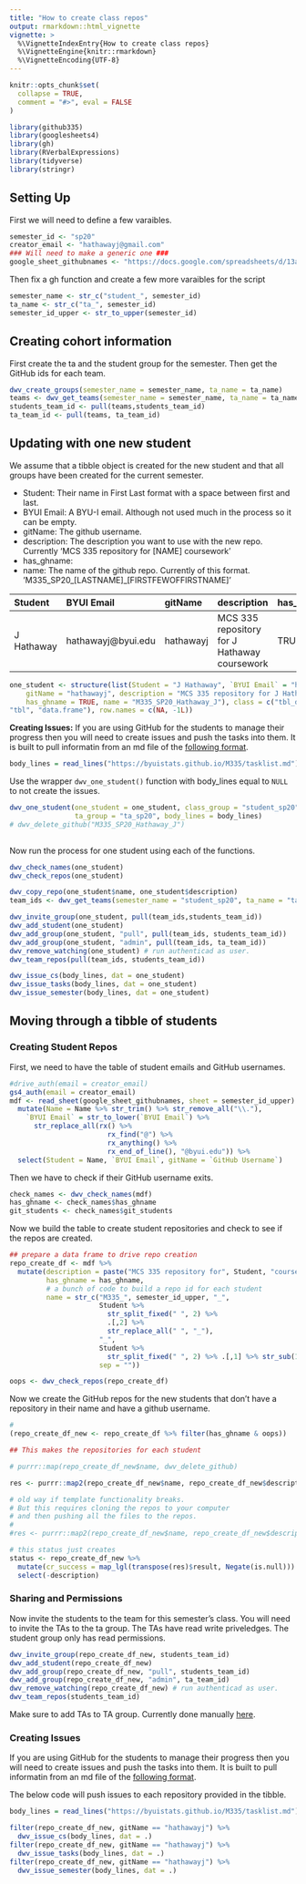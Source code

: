 ```yaml
---
title: "How to create class repos"
output: rmarkdown::html_vignette
vignette: >
  %\VignetteIndexEntry{How to create class repos}
  %\VignetteEngine{knitr::rmarkdown}
  %\VignetteEncoding{UTF-8}
---
```


```r
knitr::opts_chunk$set(
  collapse = TRUE,
  comment = "#>", eval = FALSE
)
```

```r
library(github335)
library(googlesheets4)
library(gh)
library(RVerbalExpressions)
library(tidyverse)
library(stringr)
```

## Setting Up

First we will need to define a few varaibles.

```r
semester_id <- "sp20"
creator_email <- "hathawayj@gmail.com"
### Will need to make a generic one ###
google_sheet_githubnames <- "https://docs.google.com/spreadsheets/d/13aQsQYnGTQXyyBUGzE1V9MExEvG5woAmygtkdjltdjk/edit#gid=730524628"

```

Then fix a gh function and create a few more varaibles for the script

```r
semester_name <- str_c("student_", semester_id)
ta_name <- str_c("ta_", semester_id)
semester_id_upper <- str_to_upper(semester_id)

```

## Creating cohort information

First create the ta and the student group for the semester. Then get the GitHub ids for each team.

```r
dwv_create_groups(semester_name = semester_name, ta_name = ta_name) 
teams <- dwv_get_teams(semester_name = semester_name, ta_name = ta_name) 
students_team_id <- pull(teams,students_team_id)
ta_team_id <- pull(teams, ta_team_id)
```

## Updating with one new student

We assume that a tibble object is created for the new student and that all groups have been created for the current semester.

 - Student: Their name in First Last format with a space between first and last.
 - BYUI Email: A BYU-I email. Although not used much in the process so it can be empty.
 - gitName: The github username.
 - description: The description you want to use with the new repo. Currently 'MCS 335 repository for [NAME] coursework'
 - has_ghname: 
 - name: The name of the github repo. Currently of this format. 'M335_SP20_[LASTNAME]_[FIRSTFEWOFFIRSTNAME]' 

|Student    |BYUI Email         |gitName   |description                                  |has_ghname |name                 |
|:----------|:------------------|:---------|:--------------------------------------------|:----------|:--------------------|
|J Hathaway |hathawayj@byui.edu |hathawayj |MCS 335 repository for J Hathaway coursework |TRUE       |M335_SP20_Hathaway_J |

```r
one_student <- structure(list(Student = "J Hathaway", `BYUI Email` = "hathawayj@byui.edu", 
    gitName = "hathawayj", description = "MCS 335 repository for J Hathaway coursework", 
    has_ghname = TRUE, name = "M335_SP20_Hathaway_J"), class = c("tbl_df", 
"tbl", "data.frame"), row.names = c(NA, -1L))
```

**Creating Issues:** If you are using GitHub for the students to manage their progress then you will need to create issues and push the tasks into them. It is built to pull informatin from an md file of the [following format](https://byuistats.github.io/M335/tasklist.md).

```r
body_lines = read_lines("https://byuistats.github.io/M335/tasklist.md")

```

Use the wrapper `dwv_one_student()` function with body_lines equal to `NULL` to not create the issues.

```r
dwv_one_student(one_student = one_student, class_group = "student_sp20",
                ta_group = "ta_sp20", body_lines = body_lines)
# dwv_delete_github("M335_SP20_Hathaway_J")
  
```
Now run the process for one student using each of the functions.

```r

dwv_check_names(one_student)
dwv_check_repos(one_student)

dwv_copy_repo(one_student$name, one_student$description)
team_ids <- dwv_get_teams(semester_name = "student_sp20", ta_name = "ta_sp20") 

dwv_invite_group(one_student, pull(team_ids,students_team_id))
dwv_add_student(one_student)
dwv_add_group(one_student, "pull", pull(team_ids, students_team_id))
dwv_add_group(one_student, "admin", pull(team_ids, ta_team_id))
dwv_remove_watching(one_student) # run authenticad as user.
dwv_team_repos(pull(team_ids, students_team_id))

dwv_issue_cs(body_lines, dat = one_student)
dwv_issue_tasks(body_lines, dat = one_student)
dwv_issue_semester(body_lines, dat = one_student)

```


## Moving through a tibble of students


### Creating Student Repos

First, we need to have the table of student emails and GitHub usernames.

```r
#drive_auth(email = creator_email)
gs4_auth(email = creator_email)
mdf <- read_sheet(google_sheet_githubnames, sheet = semester_id_upper) %>%
  mutate(Name = Name %>% str_trim() %>% str_remove_all("\\."),
    `BYUI Email` = str_to_lower(`BYUI Email`) %>%
      str_replace_all(rx() %>%
                        rx_find("@") %>%
                        rx_anything() %>%
                        rx_end_of_line(), "@byui.edu")) %>%
  select(Student = Name, `BYUI Email`, gitName = `GitHub Username`)

```

Then we have to check if their GitHub username exits.

```r
check_names <- dwv_check_names(mdf)
has_ghname <- check_names$has_ghname
git_students <- check_names$git_students
```

Now we build the table to create student repositories and check to see if the repos are created.


```r
## prepare a data frame to drive repo creation
repo_create_df <- mdf %>%
  mutate(description = paste("MCS 335 repository for", Student, "coursework"),
         has_ghname = has_ghname,
         # a bunch of code to build a repo id for each student
         name = str_c("M335_", semester_id_upper, "_",
                      Student %>% 
                        str_split_fixed(" ", 2) %>% 
                        .[,2] %>% 
                        str_replace_all(" ", "_"),
                      "_",
                      Student %>% 
                        str_split_fixed(" ", 2) %>% .[,1] %>% str_sub(1,4),
                      sep = ""))

oops <- dwv_check_repos(repo_create_df)

```

Now we create the GitHub repos for the new students that don't have a repository in their name and have a github username. 

```r
# 
(repo_create_df_new <- repo_create_df %>% filter(has_ghname & oops))

## This makes the repositories for each student

# purrr::map(repo_create_df_new$name, dwv_delete_github)

res <- purrr::map2(repo_create_df_new$name, repo_create_df_new$description, dwv_copy_repo)

# old way if template functionality breaks.  
# But this requires cloning the repos to your computer 
# and then pushing all the files to the repos.
# 
#res <- purrr::map2(repo_create_df_new$name, repo_create_df_new$description, dwv_create_repo)

# this status just creates 
status <- repo_create_df_new %>%
  mutate(cr_success = map_lgl(transpose(res)$result, Negate(is.null))) %>%
  select(-description)

```

### Sharing and Permissions 

Now invite the students to the team for this semester's class. You will need to invite the TAs to the ta group.  The TAs have read write priveledges.  The student group only has read permissions.

```r
dwv_invite_group(repo_create_df_new, students_team_id)
dwv_add_student(repo_create_df_new)
dwv_add_group(repo_create_df_new, "pull", students_team_id)
dwv_add_group(repo_create_df_new, "admin", ta_team_id)
dwv_remove_watching(repo_create_df_new) # run authenticad as user.
dwv_team_repos(students_team_id)
```
Make sure to add TAs to TA group. Currently done manually [here](https://github.com/orgs/BYUI335/teams).


### Creating Issues

If you are using GitHub for the students to manage their progress then you will need to create issues and push the tasks into them. It is built to pull informatin from an md file of the [following format](https://byuistats.github.io/M335/tasklist.md).


The below code will push issues to each repository provided in the tibble.


```r
body_lines = read_lines("https://byuistats.github.io/M335/tasklist.md")

filter(repo_create_df_new, gitName == "hathawayj") %>%
  dwv_issue_cs(body_lines, dat = .)
filter(repo_create_df_new, gitName == "hathawayj") %>%
  dwv_issue_tasks(body_lines, dat = .)
filter(repo_create_df_new, gitName == "hathawayj") %>%
  dwv_issue_semester(body_lines, dat = .)


```













